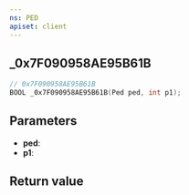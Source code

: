 ```yaml
---
ns: PED
apiset: client
---
```

## _0x7F090958AE95B61B

```c
// 0x7F090958AE95B61B
BOOL _0x7F090958AE95B61B(Ped ped, int p1);
```


## Parameters
* **ped**:
* **p1**:

## Return value